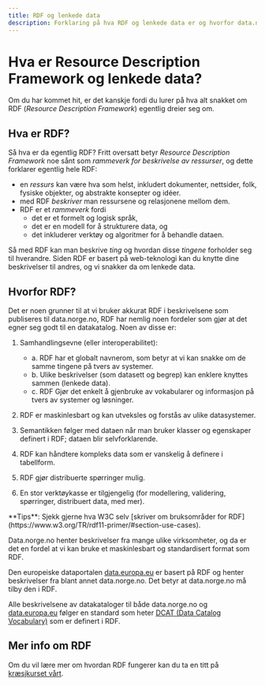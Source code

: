 ```yaml
---
title: RDF og lenkede data
description: Forklaring på hva RDF og lenkede data er og hvorfor data.norge.no bruker det.
---
```


# Hva er Resource Description Framework og lenkede data?

Om du har kommet hit, er det kanskje fordi du lurer på hva alt snakket om RDF (_Resource Description Framework_) egentlig dreier seg om.

## Hva er RDF?

Så hva er da egentlig RDF? Fritt oversatt betyr _Resource Description Framework_ noe sånt som _rammeverk for beskrivelse av ressurser_, og dette forklarer egentlig hele RDF:

-   en _ressurs_ kan være hva som helst, inkludert dokumenter, nettsider, folk, fysiske objekter, og abstrakte konsepter og idéer.
-   med RDF _beskriver_ man ressursene og relasjonene mellom dem.
-   RDF er et _rammeverk_ fordi
    -   det er et formelt og logisk språk,
    -   det er en modell for å strukturere data, og
    -   det inkluderer verktøy og algoritmer for å behandle dataen.

Så med RDF kan man beskrive _ting_ og hvordan disse _tingene_ forholder seg til hverandre.
Siden RDF er basert på web-teknologi kan du knytte dine beskrivelser til andres, og vi snakker da om lenkede data.

## Hvorfor RDF?

Det er noen grunner til at vi bruker akkurat RDF i beskrivelsene som publiseres til data.norge.no,
RDF har nemlig noen fordeler som gjør at det egner seg godt til en datakatalog. Noen av disse er:

1. Samhandlingsevne (eller interoperabilitet):

    - a. RDF har et globalt navnerom, som betyr at vi kan snakke om de samme tingene på tvers av systemer.
    - b. Ulike beskrivelser (som datasett og begrep) kan enklere knyttes sammen (lenkede data).
    - c. RDF Gjør det enkelt å gjenbruke av vokabularer og informasjon på tvers av systemer og løsninger.

2. RDF er maskinlesbart og kan utveksles og forstås av ulike datasystemer.
3. Semantikken følger med dataen når man bruker klasser og egenskaper definert i RDF; dataen blir selvforklarende.
4. RDF kan håndtere kompleks data som er vanskelig å definere i tabellform.
5. RDF gjør distribuerte spørringer mulig.
6. En stor verktøykasse er tilgjengelig (for modellering, validering, spørringer, distribuert data, med mer).

<Alert size='sm'>
    **Tips**: Sjekk gjerne hva W3C selv [skriver om bruksområder for
    RDF](https://www.w3.org/TR/rdf11-primer/#section-use-cases).
</Alert>

Data.norge.no henter beskrivelser fra mange ulike virksomheter, og da er det en fordel at vi kan bruke et maskinlesbart og standardisert format som RDF.

Den europeiske dataportalen [data.europa.eu](data.europa.eu) er basert på RDF og henter beskrivelser fra blant annet data.norge.no. Det betyr at data.norge.no må tilby den i RDF.

Alle beskrivelsene av datakataloger til både data.norge.no og [data.europa.eu](https://data.europa.eu) følger en standard som heter [DCAT (Data Catalog Vocabulary)](https://www.w3.org/TR/vocab-dcat-3/) som er definert i RDF.

## Mer info om RDF

Om du vil lære mer om hvordan RDF fungerer kan du ta en titt på [kræsjkurset vårt](/nb/docs/tutorials/rdf-crash-course).
